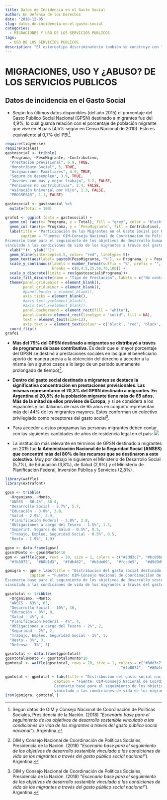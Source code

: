 ```yaml
---
title: Datos de Incidencia en el Gasto Social
author: En Defensa de los Derechos
date: '2018-12-05'
slug: datos-de-incidencia-en-el-gasto-social
categories:
  - MIGRACIONES Y USO DE LOS SERVICIOS PUBLICOS
tags:
  - USO DE LOS SERVICIOS PUBLICOS
description: "El estereotipo discriminatorio también se construye con la idea de que los  inmigrantes abusan de los servicios públicos, pero, ¿los datos muestran eso?"
---
```

# MIGRACIONES, USO Y ¿ABUSO? DE LOS SERVICIOS PUBLICOS

## Datos de incidencia en el Gasto Social
* Según los últimos datos disponibles (del año 2015) el porcentaje del Gasto Público Social
Nacional (GPSN) destinado a migrantes fue del 4,9%, lo cual guarda relación con el
porcentaje de población migrante que vive en el país (4,5% según en Censo Nacional de
2010). Esto es equivalente al 0,7% del PBI^[Segun datos de OIM y Consejo Nacional de Coordinación de Políticas Sociales, Presidencia de la Nación. (2018) _“Escenario
base para el seguimiento de los objetivos de desarrollo sostenible vinculado a las condiciones de vida de los migrantes a través del gasto público social nacional”_). Argentina.].

```r
require(tidyverse)
require(scales)
gastosocial <- tribble(
  ~Programa, ~PesoMigrante, ~Contributivo,
  "Prestación previsional", 6.9, TRUE,
  "Monotributo Social", 5, TRUE,
  "Asignaciones Familiares", 4.9, TRUE,
  "Seguro de desempleo", 3.9, TRUE,
  "Jovenes con más y mejor trabajo", 3.2, FALSE,
  "Pensiones no contributivas", 2.4, FALSE,
  "Asinación Universal por Hijo", 1.3, FALSE,
  "PROGRESAR", 1.1, FALSE)

gastosocial <- gastosocial %>%
  mutate(Total = 100)

grafo1 <- ggplot (data = gastosocial) +
  geom_col (aes(x= Programa, y = Total), fill = "grey", color = "black")+
  geom_col (aes(x= Programa, y = `PesoMigrante`, fill = Contributivo), color = "black")+
  labs(title = "Participación de los Migrantes en el Gasto Social por Programa",
       caption = "Fuente: OIM-Consejo Nacional de Coordinacion de Políticas Sociales, 2018.
Escenario base para el seguimiento de los objetivos de desarrollo humano sostenible
vinculado a las condiciones de vida de los migrantes a través del gasto público social nacional." )+
  xlab("")+  ylab("")+
  geom_hline(yintercept=4.5, color= "red", linetype= 5)+
  geom_text(aes(label= paste0(PesoMigrante, "%"), x= Programa, y = PesoMigrante +3.5 ))+
  scale_y_continuous(labels = number_format(suffix = "%", prefix = "", accuracy = 0.1), expression(0,4.5,25,50,75,100), 
                     breaks = c(0,4.5,25,50,75,100)) +
  scale_x_discrete(limits = rev(gastosocial$Programa))+
  scale_fill_discrete(name = "Tipo de Prestación", labels = c("No contributiva", "Contributiva"))+
  theme(panel.grid.major = element_blank(),
        panel.grid.minor = element_blank(),
        #panel.border = element_blank(),
        axis.ticks = element_blank(),
        #axis.text.y=element_blank(),
        #axis.text.x=element_blank(),
        panel.background = element_rect(fill = "white"),
        panel.border= element_rect(linetype = "solid", fill = NA),
        text = element_text(size=12),
        axis.text.x = element_text(colour = c('black', 'red', 'black', 'black', 'black' ,"black")))+
  coord_flip()
grafo1
```
* **Más del 79% del GPSN destinado a migrantes se distribuyó a través de
programas de base contributiva.** Es decir que el mayor porcentaje del GPSN se destinó a
prestaciones sociales en las que el beneficiario aportó de manera previa a la obtención del
derecho a acceder a la misma (en algunos casos a lo largo de un periodo sumamente
prolongado de tiempo)^[OIM y Consejo Nacional de Coordinación de Políticas Sociales, Presidencia de la Nación. (2018) _“Escenario base para el seguimiento de los objetivos de desarrollo sostenible vinculado a las condiciones de vida de los
migrantes a través del gasto público social nacional”_). Argentina.].

* **Dentro del gasto social destinado a migrantes se destaca la significativa
concentración en prestaciones previsionales. Las mismas representaron el 70,3% del GPSN
destinado a migrantes. En Argentina el 20,8% de la población migrante tiene más de 65
años. Más de la mitad de ellos proviene de Europa**, y si se considera a los españoles y los
italianos de más de 65 años en conjunto representan más del 44% de los migrantes mayores.
Estos conforman un colectivo privilegiado como receptores del gasto social^[OIM y Consejo Nacional de Coordinación de Políticas Sociales, Presidencia de la Nación. (2018) _“Escenario base para el seguimiento de los objetivos de desarrollo sostenible vinculado a las condiciones de vida de los
migrantes a través del gasto público social nacional”_). Argentina.].

* Para acceder a estos programas las personas migrantes deben contar con las
siguientes cantidades de años de residencia legal en el país:
![](/posts/2018-12-05-datos-de-incidencia-en-el-gasto-social_files/cantidad_anos.png)

* La institución más relevante en términos de GPSN destinado a migrantes en 2015
fue **la Administración Nacional de la Seguridad Social (ANSES) que concentró más del 80% de
los recursos que se destinaron a este colectivo.** Muy por debajo le siguieron el Ministerio de Desarrollo Social (5,7%), de Educación (3,8%), de Salud (2,9%) y el Ministerio de Planificación Federal, Inversión Pública y Servicios (2,8%) .
```r
library(waffle)
library(extrafont)

gpsn <- tribble(
  ~Organismo, ~Monto,
  "ANSES - 80.4%", 80.4,
  "Desarrollo Social - 5.7%", 5.7,
  "Educación - 3.8%", 3.8,
  "Salud - 2.9%", 2.9,
  "Planificación Federal - 2.8%", 2.8,
  "Obligaciones a cargo del Tesoro - 1.5%", 1.5,
  "Superint. Seguros de Salud - 0.5%", 0.5,
  "Trabajo, Empleo, Seguridad Social - 0.5%", 0.5,
  "Resto - 1.9%", 1.9)

gpsn <- data.frame(gpsn)
gpsn$Monto <- gpsn$Monto*10
gpm <- waffle(gpsn, rows = 20, size = 1, colors = c("#8dd3c7", "#bc80bd",  "#bebada",
  "#fb8072",  "#80b1d3",  "#fdb462",  "#b3de69",  "#fccde5",   "#d9d9d9"),xlab = "1 cuadrado == 0.1%")

gpmigra <- gpm + labs(title = "Distribucion del gasto social destinado a migrantes",
           caption = "Fuente: OIM-Consejo Nacional de Coordinaci[on de Políticas Sociales. 2018. 
Escenario base para el seguimiento de los objetivos de desarrollo sostenible
vinculado a las condiciones de vida de los migrantes a través del gasto público.")

gpsntotal <- tribble(
  ~Organismo, ~Monto,
  "ANSES - 63%", 63,
  "Desarrollo Social - 10%", 10,
  "Educación - 8%", 8,
  "Salud - 4%", 4,
  "Planificación Federal - 4%", 4,
  "Obligaciones a cargo del Tesoro - 2%", 2,
  "Seguridad - 2%", 2,
  "Trabajo, Empleo, Seguridad Social - 1%", 1,
  "Resto - 3%", 3,
  "Defensa - 3%", 3)

gpsntotal <- data.frame(gpsntotal)
gpsntotal$Monto <- gpsntotal$Monto*10
gpmtotal <- waffle(gpsntotal, rows = 20, size = 1, colors = c("#8dd3c7", "#bc80bd",  "#bebada",
                                                    "#fb8072",  "#80b1d3",  "#fdb462",  "#b3de69",  "#fccde5",   "#d9d9d9", "#ffffb3"),xlab = "1 cuadrado == 0.1%")

gpmtotal <- gpmtotal + labs(title = "Distribucion del gasto social nacional",
                      caption = "Fuente: OIM-Consejo Nacional de Coordinaci[on de Políticas Sociales. 2018. 
                      Escenario base para el seguimiento de los objetivos de desarrollo sostenible
                      vinculado a las condiciones de vida de los migrantes a través del gasto público.")
iron(gpmigra, gpmtotal )

```

